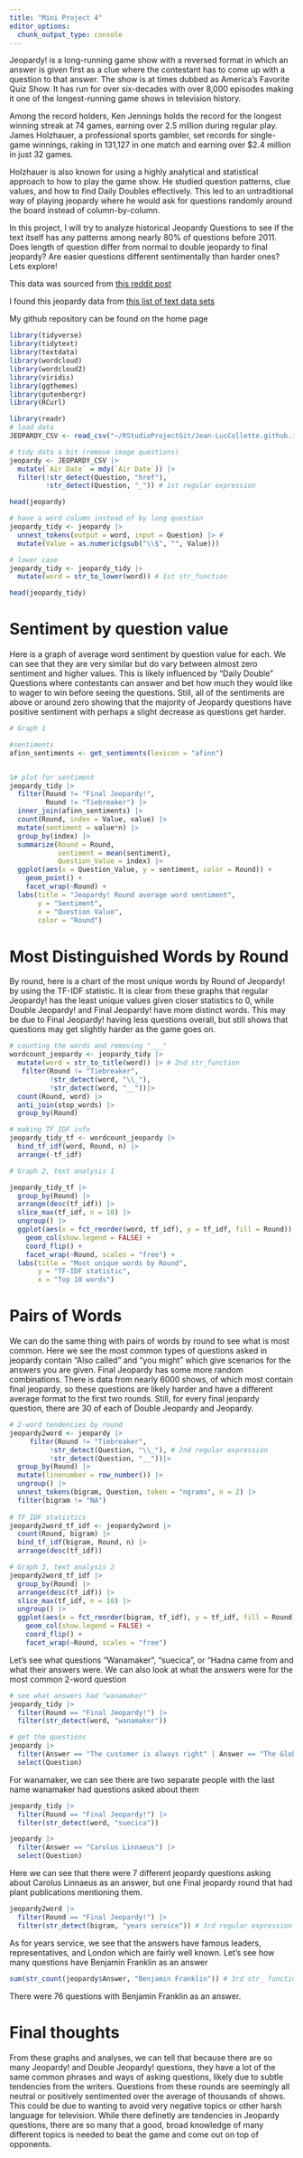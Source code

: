 ```yaml
---
title: "Mini Project 4"
editor_options: 
  chunk_output_type: console
---
```

 
Jeopardy! is a long-running game show with a reversed format in which an answer is given first as a clue where the contestant has to come up with a question to that answer. The show is at times dubbed as America's Favorite Quiz Show. It has run for over six-decades with over 8,000 episodes making it one of the longest-running game shows in television history. 

Among the record holders, Ken Jennings holds the record for the longest winning streak at 74 games, earning over 2.5 million during regular play. James Holzhauer, a professional sports gambler, set records for single-game winnings, raking in 131,127 in one match and earning over $2.4 million in just 32 games. 

Holzhauer is also known for using a highly analytical and statistical approach to how to play the game show. He studied question patterns, clue values, and how to find Daily Doubles effectively. This led to an untraditional way of playing jeopardy where he would ask for questions randomly around the board instead of column-by-column.

In this project, I will try to analyze historical Jeopardy Questions to see if the text itself has any patterns among nearly 80% of questions before 2011. Does length of question differ from normal to double jeopardy to final jeopardy? Are easier questions different sentimentally than harder ones? Lets explore!


This data was sourced from [this reddit post](https://www.reddit.com/r/datasets/comments/1uyd0t/200000_jeopardy_questions_in_a_json_file/) 

I found this jeopardy data from [this list of text data sets](https://github.com/niderhoff/nlp-datasets)

My github repository can be found on the home page

```r

library(tidyverse)
library(tidytext)
library(textdata)
library(wordcloud)
library(wordcloud2)
library(viridis)
library(ggthemes)
library(gutenbergr)
library(RCurl)

```

```r

library(readr)
# load data
JEOPARDY_CSV <- read_csv("~/RStudioProjectGit/Jean-LucCollette.github.io/JEOPARDY_CSV.csv")

# tidy data a bit (remove image questions)
jeopardy <- JEOPARDY_CSV |>
  mutate(`Air Date` = mdy(`Air Date`)) |>
  filter(!str_detect(Question, "href"),
         !str_detect(Question, "_")) # 1st regular expression

head(jeopardy)

# have a word column instead of by long question
jeopardy_tidy <- jeopardy |>
  unnest_tokens(output = word, input = Question) |> # 
  mutate(Value = as.numeric(gsub("\\$", "", Value)))

# lower case
jeopardy_tidy <- jeopardy_tidy |>
  mutate(word = str_to_lower(word)) # 1st str_function

head(jeopardy_tidy)
```


# Sentiment by question value

Here is a graph of average word sentiment by question value for each. We can see that they are very similar but do vary between almost zero sentiment and higher values. This is likely influenced by "Daily Double" Questions where contestants can answer and bet how much they would like to wager to win before seeing the questions. Still, all of the sentiments are above or around zero showing that the majority of Jeopardy questions have positive sentiment with perhaps a slight decrease as questions get harder. 

```r
# Graph 1

#sentiments
afinn_sentiments <- get_sentiments(lexicon = "afinn")


1# plot for sentiment
jeopardy_tidy |>
  filter(Round != "Final Jeopardy!",
         Round != "Tiebreaker") |>
  inner_join(afinn_sentiments) |>
  count(Round, index = Value, value) |>
  mutate(sentiment = value*n) |>
  group_by(index) |>
  summarize(Round = Round,
            sentiment = mean(sentiment),
            Question_Value = index) |>
  ggplot(aes(x = Question_Value, y = sentiment, color = Round)) +
    geom_point() +
    facet_wrap(~Round) +
  labs(title = "Jeopardy! Round average word sentiment",
       y = "Sentiment",
       x = "Question Value",
       color = "Round")
```


# Most Distinguished Words by Round

By round, here is a chart of the most unique words by Round of Jeopardy! by using the TF-IDF statistic. It is clear from these graphs that regular Jeopardy! has the least unique values given closer statistics to 0, while Double Jeopardy! and Final Jeopardy! have more distinct words. This may be due to Final Jeopardy! having less questions overall, but still shows that questions may get slightly harder as the game goes on. 

```r
# counting the words and removing "___"
wordcount_jeopardy <- jeopardy_tidy |>
  mutate(word = str_to_title(word)) |> # 2nd str_function
   filter(Round != "Tiebreaker",
          !str_detect(word, "\\_"),
          !str_detect(word, "__"))|>
  count(Round, word) |>
  anti_join(stop_words) |>
  group_by(Round)

# making TF_IDF info
jeopardy_tidy_tf <- wordcount_jeopardy |>
  bind_tf_idf(word, Round, n) |>
  arrange(-tf_idf)
```


```r
# Graph 2, text analysis 1

jeopardy_tidy_tf |>
  group_by(Round) |>
  arrange(desc(tf_idf)) |>
  slice_max(tf_idf, n = 10) |>
  ungroup() |>
  ggplot(aes(x = fct_reorder(word, tf_idf), y = tf_idf, fill = Round)) +
    geom_col(show.legend = FALSE) +
    coord_flip() +
    facet_wrap(~Round, scales = "free") +
  labs(title = "Most unique words by Round",
       y = "TF-IDF statistic",
       x = "Top 10 words")
```

# Pairs of Words

We can do the same thing with pairs of words by round to see what is most common. Here we see the most common types of questions asked in jeopardy contain "Also called" and "you might" which give scenarios for the answers you are given. Final Jeopardy has some more random combinations. There is data from nearly 6000 shows, of which most contain final jeopardy, so these questions are likely harder and have a different average format to the first two rounds.  Still, for every final jeopardy question, there are 30 of each of Double Jeopardy and Jeopardy. 


```r
# 2-word tendencies by round
jeopardy2word <- jeopardy |>
     filter(Round != "Tiebreaker",
          !str_detect(Question, "\\_"), # 2nd regular expression
          !str_detect(Question, "__"))|>
  group_by(Round) |>
  mutate(linenumber = row_number()) |>
  ungroup() |>
  unnest_tokens(bigram, Question, token = "ngrams", n = 2) |>
  filter(bigram != "NA")
 
# TF_IDF statistics
jeopardy2word_tf_idf <- jeopardy2word |>
  count(Round, bigram) |>
  bind_tf_idf(bigram, Round, n) |>
  arrange(desc(tf_idf)) 

# Graph 3, text analysis 2
jeopardy2word_tf_idf |>
  group_by(Round) |>
  arrange(desc(tf_idf)) |>
  slice_max(tf_idf, n = 10) |>
  ungroup() |>
  ggplot(aes(x = fct_reorder(bigram, tf_idf), y = tf_idf, fill = Round)) +
    geom_col(show.legend = FALSE) +
    coord_flip() +
    facet_wrap(~Round, scales = "free")
```

Let's see what questions "Wanamaker", "suecica", or "Hadna came from and what their answers were. We can also look at what the answers were for the most common 2-word question

```r
# see what answers had "wanamaker"
jeopardy_tidy |>
  filter(Round == "Final Jeopardy!") |>
  filter(str_detect(word, "wanamaker"))

# get the questions
jeopardy |>
  filter(Answer == "The customer is always right" | Answer == "The Globe Theatre") |>
  select(Question)
```

For wanamaker, we can see there are two separate people with the last name wanamaker had questions asked about them

```r
jeopardy_tidy |>
  filter(Round == "Final Jeopardy!") |>
  filter(str_detect(word, "suecica"))

jeopardy |>
  filter(Answer == "Carolus Linnaeus") |>
  select(Question)
```

Here we can see that there were 7 different jeopardy questions asking about Carolus Linnaeus as an answer, but one Final jeopardy round that had plant publications mentioning them. 

```r
jeopardy2word |>
  filter(Round == "Final Jeopardy!") |>
  filter(str_detect(bigram, "years service")) # 3rd regular expression

```

As for years service, we see that the answers have famous leaders, representatives, and London which are fairly well known. Let's see how many questions have Benjamin Franklin as an answer

```r
sum(str_count(jeopardy$Answer, "Benjamin Franklin")) # 3rd str_ function
```

There were 76 questions with Benjamin Franklin as an answer. 

# Final thoughts
From these graphs and analyses, we can tell that because there are so many Jeopardy! and Double Jeopardy! questions, they have a lot of the same common phrases and ways of asking questions, likely due to subtle tendencies from the writers. Questions from these rounds are seemingly all neutral or positively sentimented over the average of thousands of shows. This could be due to wanting to avoid very negative topics or other harsh language for television. While there definetly are tendencies in Jeopardy questions, there are so many that a good, broad knowledge of many different topics is needed to beat the game and come out on top of opponents.  
